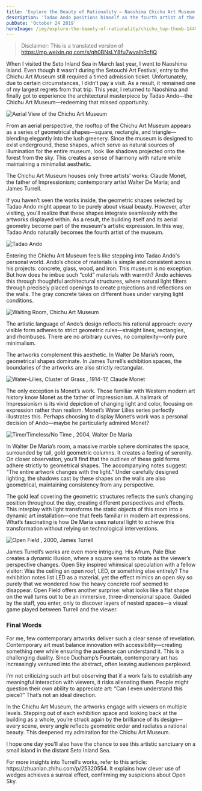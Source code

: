 ```yaml
---
title: 'Explore the Beauty of Rationality – Naoshima Chichu Art Museum'
description: 'Tadao Ando positions himself as the fourth artist of the Chichu Art Museum, and here’s why.'
pubDate: 'October 24 2019'
heroImage: /img/explore-the-beauty-of-rationality/chichu_top-thumb-1440x960-501.jpg
---
```


> Disclaimer: This is a translated version of https://mp.weixin.qq.com/s/qh0BNsLY8fu7wvaIhRcfjQ

When I visited the Seto Inland Sea in March last year, I went to Naoshima Island. Even though it wasn’t during the Setouchi Art Festival, entry to the Chichu Art Museum still required a timed admission ticket. Unfortunately, due to certain circumstances, I didn’t pay a visit. As a result, it remained one of my largest regrets from that trip. This year, I returned to Naoshima and finally got to experience the architectural masterpiece by Tadao Ando—the Chichu Art Museum—redeeming that missed opportunity.

![Aerial View of the Chichu Art Museum](/img/explore-the-beauty-of-rationality/chichu_top-thumb-1440x960-501.jpg)

From an aerial perspective, the rooftop of the Chichu Art Museum appears as a series of geometrical shapes—square, rectangle, and triangle—blending elegantly into the lush greenery. Since the museum is designed to exist underground, these shapes, which serve as natural sources of illumination for the entire museum, look like shadows projected onto the forest from the sky. This creates a sense of harmony with nature while maintaining a minimalist aesthetic.

The Chichu Art Museum houses only three artists' works: Claude Monet, the father of Impressionism; contemporary artist Walter De Maria; and James Turrell.

If you haven’t seen the works inside, the geometric shapes selected by Tadao Ando might appear to be purely about visual beauty. However, after visiting, you’ll realize that these shapes integrate seamlessly with the artworks displayed within. As a result, the building itself and its aerial geometry become part of the museum's artistic expression. In this way, Tadao Ando naturally becomes the fourth artist of the museum.

![Tadao Ando](/img/explore-the-beauty-of-rationality/Tadao_Ando_2004.jpg)

Entering the Chichu Art Museum feels like stepping into Tadao Ando's personal world. Ando’s choice of materials is simple and consistent across his projects: concrete, glass, wood, and iron. This museum is no exception. But how does he imbue such “cold” materials with warmth? Ando achieves this through thoughtful architectural structures, where natural light filters through precisely placed openings to create projections and reflections on the walls. The gray concrete takes on different hues under varying light conditions.

![Waiting Room, Chichu Art Museum](/img/explore-the-beauty-of-rationality/Chichu-Art-Museum.jpg)

The artistic language of Ando’s design reflects his rational approach: every visible form adheres to strict geometric rules—straight lines, rectangles, and rhombuses. There are no arbitrary curves, no complexity—only pure minimalism.

The artworks complement this aesthetic. In Walter De Maria’s room, geometrical shapes dominate. In James Turrell’s exhibition spaces, the boundaries of the artworks are also strictly rectangular.

![Water-Lilies, Cluster of Grass , 1914-17, Claude Monet](/img/explore-the-beauty-of-rationality/artist_monet.jpg)

The only exception is Monet’s work. Those familiar with Western modern art history know Monet as the father of Impressionism. A hallmark of Impressionism is its vivid depiction of changing light and color, focusing on expression rather than realism. Monet’s Water Lilies series perfectly illustrates this. Perhaps choosing to display Monet’s work was a personal decision of Ando—maybe he particularly admired Monet?


![Time/Timeless/No Time , 2004, Walter De Maria](/img/explore-the-beauty-of-rationality/mauricio-fernandez-medina-highresscreenshot00001.jpg)

In Walter De Maria’s room, a massive marble sphere dominates the space, surrounded by tall, gold geometric columns. It creates a feeling of serenity. On closer observation, you’ll find that the outlines of these gold forms adhere strictly to geometrical shapes. The accompanying notes suggest: “The entire artwork changes with the light.” Under carefully designed lighting, the shadows cast by these shapes on the walls are also geometrical, maintaining consistency from any perspective.

The gold leaf covering the geometric structures reflects the sun’s changing position throughout the day, creating different perspectives and effects. This interplay with light transforms the static objects of this room into a dynamic art installation—one that feels familiar in modern art expressions. What’s fascinating is how De Maria uses natural light to achieve this transformation without relying on technological interventions. 

![Open Field , 2000, James Turrell](/img/explore-the-beauty-of-rationality/1919Benesse-6176.jpg)

James Turrell’s works are even more intriguing. His Afrum, Pale Blue creates a dynamic illusion, where a square seems to rotate as the viewer’s perspective changes. Open Sky inspired whimsical speculation with a fellow visitor: Was the ceiling an open roof, LED, or something else entirely? The exhibition notes list LED as a material, yet the effect mimics an open sky so purely that we wondered how the heavy concrete roof seemed to disappear. Open Field offers another surprise: what looks like a flat shape on the wall turns out to be an immersive, three-dimensional space. Guided by the staff, you enter, only to discover layers of nested spaces—a visual game played between Turrell and the viewer.

### Final Words

For me, few contemporary artworks deliver such a clear sense of revelation. Contemporary art must balance innovation with accessibility—creating something new while ensuring the audience can understand it. This is a challenging duality. Since Duchamp’s Fountain, contemporary art has increasingly ventured into the abstract, often leaving audiences perplexed.

I’m not criticizing such art but observing that if a work fails to establish any meaningful interaction with viewers, it risks alienating them. People might question their own ability to appreciate art: “Can I even understand this piece?” That’s not an ideal direction.

In the Chichu Art Museum, the artworks engage with viewers on multiple levels. Stepping out of each exhibition space and looking back at the building as a whole, you’re struck again by the brilliance of its design—every scene, every angle reflects geometric order and radiates a rational beauty. This deepened my admiration for the Chichu Art Museum.

I hope one day you’ll also have the chance to see this artistic sanctuary on a small island in the distant Seto Inland Sea.


<BlogFootnote>
For more insights into Turrell’s works, refer to this article: https://zhuanlan.zhihu.com/p/25320554. It explains how clever use of wedges achieves a surreal effect, confirming my suspicions about Open Sky.
</BlogFootnote>
